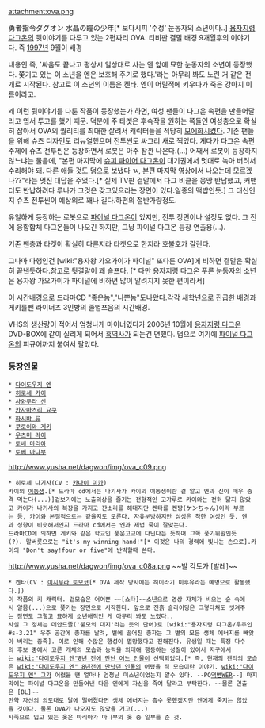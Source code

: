 attachment:ova.png

勇者指令ダグオン 水晶の瞳の少年[* 보다시피 '수정' 눈동자의 소년이다..]
[[용자지령 다그온]]의 뒷이야기를 다루고 있는 2편짜리 OVA. 티비판 결말 배경 9개월후의 이야기다. 즉 [[1997년]] 9월이 배경

내용인 즉, '싸움도 끝나고 평상시 일상대로 사는 엔 앞에 묘한 눈동자의 소년이 등장했다. 쫓기고 있는 이 소년을 엔은 보호해 주기로 했다.'라는 아무리 봐도 노린 거 같은 전개로 시작된다. 참고로 이 소년의 이름은 켄타. 엔이 어릴적에 키우다가 죽은 강아지 이름이라고.

왜 이런 뒷이야기를 다룬 작품이 등장했는가 하면, 여성 팬들이 다그온 속편을 만들어달라고 엽서 투고를 했기 때문. 덕분에 주 타겟은 후속작을 원하는 쪽들인 여성층으로 확실히 잡아서 OVA의 퀄리티를 최대한 살려서 캐릭터들을 적당히 [[모에화]]시켰다. 기존 팬들을 위해 슈츠 디자인도 리뉴얼했으며 전투씬도 싸그리 새로 찍었다. 게다가 다그온 속편 주제에 슈츠 전투씬은 등장하면서 로봇은 아주 잠깐 나온다.(…) 어째서 로봇이 등장하지 않느냐는 물음에, "본편 마지막에 [[슈퍼 파이어 다그온]]이 대기권에서 멋대로 녹아 버려서 수리해야 돼. 다른 애들 것도 덤으로 보냈다 ㄳ, 본편 마지막 영상에서 나오는데 모르겠나??"라는 멋진 대답을 주었다.[* 실제 TV판 결말에서 다그 비클을 몽땅 반납했고, 커맨더도 반납하려다 루나가 그것은 갖고있으라는 장면이 있다.일종의 떡밥인듯.] 그 대신인지 슈츠 전투씬이 예상외로 꽤나 길다.하편의 절반가량정도.

유일하게 등장하는 로봇으로 [[파이널 다그온]]이 있지만, 전투 장면이나 설정도 없다. 그 전에 융합합체 다그온들이 나오긴 하지만, 그냥 파이널 다그온 등장 연출용(...).

기존 팬층과 타켓이 확실히 다른지라 타겟으로 한지라 호불호가 갈린다. 

그나마 다행인건 [wiki:"용자왕 가오가이가 파이널" 또다른 OVA]에 비하면 결말은 확실히 끝낸듯하다.참고로 뒷결말이 꽤 슬프다. [* 다만 용자지령 다그온 푸른 눈동자의 소년은 용자왕 가오가이가 파이널에 비하면 많이 알려지지 못한 편이라서]

이 시간배경으로 드라마CD "좋은놈","나쁜놈"도나왔다.각각 새학년으로 진급한 배경과 게키를뺀 라이너즈 3인방의 졸업쯔음의 시간배경.

VHS의 생산량이 적어서 엄청나게 마이너였다가 2006년 10월에 [[용자지령 다그온]] DVD-BOX에 같이 실리게 되어서 [[흑역사]]가 되는건 면했다. 덤으로 여기에 [[파이널 다그온]]의 피규어까지 붙여서 팔았다.

=== 등장인물 ===
 * [[다이도우지 엔]]
 * [[히로세 카이]]
 * [[사와무라 신]]
 * [[카자마츠리 요쿠]]
 * [[하시바 류]]
 * [[쿠로이와 게키]]
 * [[우츠미 라이]]
 * [[토베 마리아]]
 * [[토베 마나부]]

http://www.yusha.net/dagwon/img/ova_c09.png
 * 히로세 나기사(CV : [[카나이 미카]])
 카이의 [[여동생]].[* 드라마 cd에서는 나기사가 카이의 여동생이란 걸 알고 엔과 신이 매우 충격 먹는다(...)]겉보기에는 노출의상을 즐기는 전형적인 고갸루로 카이와는 전혀 닮지 않았고 카이가 나기사의 복장을 가지고 잔소리를 해대지만 켄타를 켄쨩(ケンちゃん)이라 부르는 등, 카이와 본질적으로는 같을지도 모른다. 자유분방하지만 심성은 착한 여성인 듯. 엔과 성향이 비슷해서인지 드라마 cd에서는 엔과 제법 죽이 잘맞는다.
 드라마CD에 의하면 게키와 같은 학교인 풍운고교에 다닌다는 듯하며 그쪽 풍기위원인듯(?). 말버릇으로는 "it's my winning hand!"[* 이것은 나의 경력에 빛나는 손으로].카이의 "Don't say!four or five"에 반박할때 쓴다.

http://www.yusha.net/dagwon/img/ova_c08a.png
~~발 각도가 [발레]~~
 * 켄타(CV : [[이시무라 토모코]][* OVA 제작 당시에는 히이라기 미후유라는 예명으로 활동했다.])
 이 작품의 키 캐릭터. 겉모습은 어여쁜 ~~[쇼타]~~소년으로 영상 자체가 비오는 숲 속에서 알몸(...)으로 쫒기는 장면으로 시작한다. 앞으로 진흙 슬라이딩은 그렇다쳐도 씻겨주는 장면도 그렇고 묘하게 소년애적인 게 아무리 봐도 노렸다..
 사실 그 정체는 데안드졸('불모의 대지'라는 뜻의 단어)로 [wiki:"용자지령 다그온/우주인#s-3.21" 우주 공간에 종자를 날려, 별에 떨어진 종자는 그 별의 모든 생체 에너지를 빼앗아 버리는 종족]. 이로 인해 수많은 행성이 멸망했다고 전해진다. 유생일 때는 특정 다수의 후보 중에서 고른 개체의 모습과 능력을 의태해 행동하는 성질이 있어서 지구에서는 [[wiki:"다이도우지 엔"8년 전에 만난 어느 인물]]이 선택되었다.[* 즉, 현재의 켄타의 모습은 [[wiki:"다이도우지 엔" 8년전에 만났던 인물]]의 어렸을 적 모습이란 이야기. [[wiki:"다이도우지 엔" 그]]가 어렸을 땐 얼마나 엄청난 미소년이었는지 알수 있다. --PO[[역변]]WER--] 마지막에는 파이널 다그온을 만들어낸 다음 엔에게 자신을 죽여 달라고 부탁한다. ~~물론 연출은 [BL]~~
 만약 자신의 의도대로 달에 떨어졌다면 생체 에너지는 흡수 못했겠지만 엔에게 죽지는 않았을 것이다. 물론 OVA가 나오지도 않았을 거고(...)
 사족으로 입고 있는 옷은 마리아가 마나부의 옷 중 일부를 준 것.
